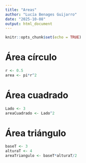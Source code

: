 ```yaml
---
title: "Areas"
author: "Lucía Benages Guijarro"
date: "2025-10-08"
output: html_document
---
```


```r
knitr::opts_chunk$set(echo = TRUE)
```

# Área círculo
```r
r <- 0.5
area <- pi*r^2
```

# Área cuadrado
```r
Lado <- 3
areaCuadrado <- Lado^2
```

# Área triángulo
```r
baseT <- 3
alturaT <- 4
areaTriangulo <- baseT*alturaT/2
```


